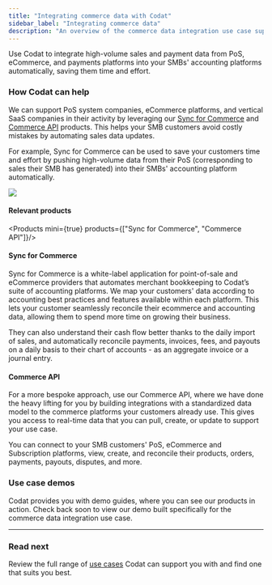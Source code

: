 ---
title: "Integrating commerce data with Codat"
sidebar_label: "Integrating commerce data"
description: "An overview of the commerce data integration use case supported by Codat"
---


Use Codat to integrate high-volume sales and payment data from PoS, eCommerce, and payments platforms into your SMBs' accounting platforms automatically, saving them time and effort.

### How Codat can help

We can support PoS system companies, eCommerce platforms, and vertical SaaS companies in their activity by leveraging our [Sync for Commerce](/commerce/overview) and [Commerce API](/commerce-api/overview) products. This helps your SMB customers avoid costly mistakes by automating sales data updates. 

For example, Sync for Commerce can be used to save your customers time and effort by pushing high-volume data from their PoS (corresponding to sales their SMB has generated) into their SMBs' accounting platform automatically.

![](/img/use-cases/summary-pages/75fd84ed-commerce-data.png)

#### Relevant products

<Products mini={true} products={["Sync for Commerce", "Commerce API"]}/>

#### Sync for Commerce

Sync for Commerce is a white-label application for point-of-sale and eCommerce providers that automates merchant bookkeeping to Codat’s suite of accounting platforms. We map your customers' data according to accounting best practices and features available within each platform. This lets your customer seamlessly reconcile their ecommerce and accounting data, allowing them to spend more time on growing their business. 

They can also understand their cash flow better thanks to the daily import of sales, and automatically reconcile payments, invoices, fees, and payouts on a daily basis to their chart of accounts - as an aggregate invoice or a journal entry.

#### Commerce API

For a more bespoke approach, use our Commerce API, where we have done the heavy lifting for you by building integrations with a standardized data model to the commerce platforms your customers already use. This gives you access to real-time data that you can pull, create, or update to support your use case.

You can connect to your SMB customers' PoS, eCommerce and Subscription platforms, view, create, and reconcile their products, orders, payments, payouts, disputes, and more.

### Use case demos

Codat provides you with demo guides, where you can see our products in action. Check back soon to view our demo built specifically for the commerce data integration use case.

---

### Read next

Review the full range of [use cases](/usecases/overview) Codat can support you with and find one that suits you best.